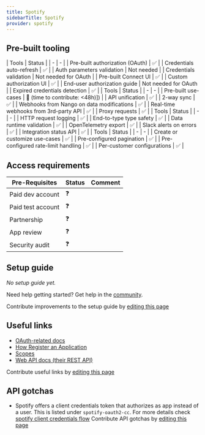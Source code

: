 ```yaml
---
title: Spotify
sidebarTitle: Spotify
provider: spotify
---
```




<Overview />

## Pre-built tooling

<AccordionGroup>
<Accordion title="✅ Authorization">
| Tools | Status |
| - | - |
| Pre-built authorization (OAuth) | ✅ |
| Credentials auto-refresh | ✅ |
| Auth parameters validation | Not needed |
| Credentials validation | Not needed for OAuth |
| Pre-built Connect UI | ✅ |
| Custom authorization UI | ✅ |
| End-user authorization guide | Not needed for OAuth |
| Expired credentials detection | ✅ |
</Accordion>
<Accordion title="✅ Read & write data">
| Tools | Status |
| - | - |
| Pre-built use-cases | 🚫 (time to contribute: &lt;48h)]) |
| API unification | ✅ |
| 2-way sync | ✅ |
| Webhooks from Nango on data modifications | ✅ |
| Real-time webhooks from 3rd-party API | ✅ |
| Proxy requests | ✅ |
</Accordion>
<Accordion title="✅ Observability & data quality">
| Tools | Status |
| - | - |
| HTTP request logging | ✅ |
| End-to-type type safety | ✅ |
| Data runtime validation | ✅ |
| OpenTelemetry export | ✅ |
| Slack alerts on errors | ✅ |
| Integration status API | ✅ |
</Accordion>
<Accordion title="✅ Customization">
| Tools | Status |
| - | - |
| Create or customize use-cases | ✅ |
| Pre-configured pagination | ✅ |
| Pre-configured rate-limit handling | ✅ |
| Per-customer configurations | ✅ |
</Accordion>
</AccordionGroup>

<PreBuiltUseCases />

## Access requirements
| Pre-Requisites | Status | Comment|
| - | - | - |
| Paid dev account | ❓ |  |
| Paid test account | ❓ |  |
| Partnership | ❓ | |
| App review | ❓ |  |
| Security audit | ❓ | |


## Setup guide

_No setup guide yet._

<Tip>Need help getting started? Get help in the [community](https://nango.dev/slack).</Tip>

<Note>Contribute improvements to the setup guide by [editing this page](https://github.com/nangohq/nango/tree/master/docs-v2/integrations/all/spotify.mdx)</Note>


## Useful links

-   [OAuth-related docs](https://developer.spotify.com/documentation/web-api/tutorials/code-flow)
-   [How Register an Application](https://developer.spotify.com/documentation/web-api/concepts/apps)
-   [Scopes](https://developer.spotify.com/documentation/web-api/concepts/scopes)
-   [Web API docs (their REST API)](https://developer.spotify.com/documentation/web-api)

<Note>Contribute useful links by [editing this page](https://github.com/nangohq/nango/tree/master/docs-v2/integrations/all/spotify.mdx)</Note>

## API gotchas
-   Spotify offers a client credentials token that authorizes as app instead of a user. This is listed under `spotify-oauth2-cc`. For more details check [spotify client credentials flow](https://developer.spotify.com/documentation/web-api/tutorials/client-credentials-flow)
<Note>Contribute API gotchas by [editing this page](https://github.com/nangohq/nango/tree/master/docs-v2/integrations/all/spotify.mdx)</Note>
